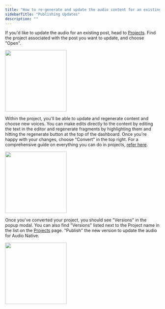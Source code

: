 ```yaml
---
title: "How to re-generate and update the audio content for an existing post"
sidebarTitle: "Publishing Updates"
description: ""
---
```


If you'd like to update the audio for an existing post, head to [Projects](https://elevenlabs.io/app/projects).
Find the project associated with the post you want to update, and choose "Open".

<img height="200" src="/product/audio-native/images/publishing_an_1.webp" />

Within the project, you'll be able to update and regenerate content and choose new voices.
You can make edits directly to the content by editing the text in the editor and regenerate fragments by highlighting them and hitting the regenerate button at the top of the dashboard.
Once you're happy with your changes, choose "Convert" in the top right. For a comprehensive guide on everything you can do in projects, [refer here](https://elevenlabs.io/docs/projects/overview#settings-and-buttons).

<img height="200" src="/product/audio-native/images/publishing_an_2.webp" />

Once you've converted your project, you should see "Versions" in the popup modal. You can also find "Versions" listed next to the Project name in the list on the [Projects](https://elevenlabs.io/app/projects) page.
"Publish" the new version to update the audio for Audio Native.

<img height="200" src="/product/audio-native/images/publishing_an_3.webp" />
